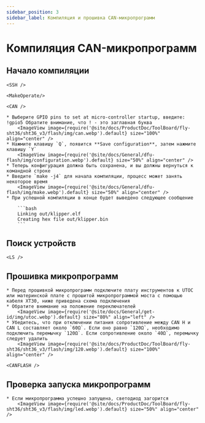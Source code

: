 ```yaml
---
sidebar_position: 3
sidebar_label: Компиляция и прошивка CAN-микропрограмм
---
```





# Компиляция CAN-микропрограмм

## Начало компиляции

    <SSH />

    <MakeOperate/>

    <CAN />

    * Выберите GPIO pins to set at micro-controller startup, введите: !gpio5 Обратите внимание, что ! - это заглавная буква
        <ImageView image={require('@site/docs/ProductDoc/ToolBoard/fly-sht36/sht36_v3/flash/img/can.webp').default} size="100%" align="center" />
    * Нажмите клавишу `Q`, появится **Save configuration**, затем нажмите клавишу `Y`
        <ImageView image={require('@site/docs/General/dfu-flash/img/configuration.webp').default} size="50%" align="center" />
    * Теперь конфигурация должна быть сохранена, и вы должны вернуться к командной строке
    * Введите `make -j4` для начала компиляции, процесс может занять некоторое время
        <ImageView image={require('@site/docs/General/dfu-flash/img/make.webp').default} size="50%" align="center" />
    * При успешной компиляции в конце будет выведено следующее сообщение

        ```bash
        Linking out/klipper.elf
        Creating hex file out/klipper.bin
        ```

## Поиск устройств

    <LS />


## Прошивка микропрограмм
         
    * Перед прошивкой микропрограмм подключите плату инструментов к UTOC или материнской плате с прошитой микропрограммой моста с помощью кабеля XT30, ниже приведена схема подключения
    * Обратите внимание на положение переключателей
        <ImageView image={require('@site/docs/General/get-id/img/utoc.webp').default} size="80%" align="left" />
    * Убедитесь, что при отключении питания сопротивление между CAN H и CAN L составляет около `60Ω`. Если оно равно `120Ω`, необходимо подключить перемычку `120Ω`. Если сопротивление около `40Ω`, перемычку следует удалить
        <ImageView image={require('@site/docs/ProductDoc/ToolBoard/fly-sht36/sht36_v3/flash/img/120.webp').default} size="100%" align="center" />

    <CANFLASH />

## Проверка запуска микропрограмм

    * Если микропрограмма успешно запущена, светодиод загорится
        <ImageView image={require('@site/docs/ProductDoc/ToolBoard/fly-sht36/sht36_v3/flash/img/led.webp').default} size="50%" align="center" />